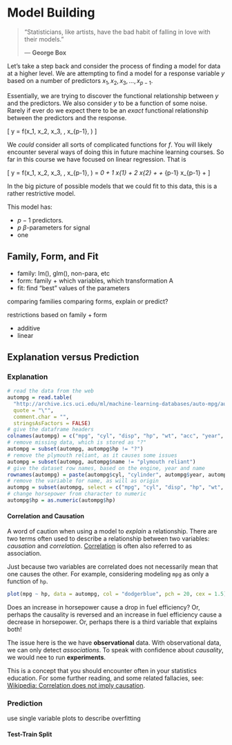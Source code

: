 # Model Building

> "Statisticians, like artists, have the bad habit of falling in love with their models."
>
> --- **George Box**

Let's take a step back and consider the process of finding a model for data at a higher level. We are attempting to find a model for a response variable $y$ based on a number of predictors $x_1, x_2, x_3, \ldots, x_{p-1}$.

Essentially, we are trying to discover the functional relationship between $y$ and the predictors. We also consider $y$ to be a function of some noise. Rarely if ever do we expect there to be an *exact* functional relationship between the predictors and the response.

\[
y = f(x_1, x_2, x_3, \ldots, x_{p-1}, \epsilon)
\]

We *could* consider all sorts of complicated functions for $f$. You will likely encounter several ways of doing this in future machine learning courses. So far in this course we have focused on linear regression. That is

\[
y = f(x_1, x_2, x_3, \ldots, x_{p-1}, \epsilon) = \beta_0 + \beta_1 x_{1} + \beta_2 x_{2} + \cdots + \beta_{p-1} x_{p-1} + \epsilon
\]

In the big picture of possible models that we could fit to this data, this is a rather restrictive model.













This model has:

- $p-1$ predictors.
- $p$ $\beta$-parameters for signal
- one 


## Family, Form, and Fit

- family: lm(), glm(), non-para, etc
- form: family + which variables, which transformation A
- fit: find "best" values of the parameters

comparing families
comparing forms, explain or predict?



restrictions based on family + form

- additive
- linear


## Explanation versus Prediction


### Explanation

```r
# read the data from the web
autompg = read.table(
  "http://archive.ics.uci.edu/ml/machine-learning-databases/auto-mpg/auto-mpg.data",
  quote = "\"",
  comment.char = "",
  stringsAsFactors = FALSE)
# give the dataframe headers
colnames(autompg) = c("mpg", "cyl", "disp", "hp", "wt", "acc", "year", "origin", "name")
# remove missing data, which is stored as "?"
autompg = subset(autompg, autompg$hp != "?")
# remove the plymouth reliant, as it causes some issues
autompg = subset(autompg, autompg$name != "plymouth reliant")
# give the dataset row names, based on the engine, year and name
rownames(autompg) = paste(autompg$cyl, "cylinder", autompg$year, autompg$name)
# remove the variable for name, as will as origin
autompg = subset(autompg, select = c("mpg", "cyl", "disp", "hp", "wt", "acc", "year"))
# change horsepower from character to numeric
autompg$hp = as.numeric(autompg$hp)
```

#### Correlation and Causation

A word of caution when using a model to *explain* a relationship. There are two terms often used to describe a relationship between two variables: *causation* and *correlation*. [Correlation](https://xkcd.com/552/) is often also referred to as association.

Just because two variables are correlated does not necessarily mean that one causes the other. For example, considering modeling `mpg` as only a function of `hp`.

```r
plot(mpg ~ hp, data = autompg, col = "dodgerblue", pch = 20, cex = 1.5)
```

Does an increase in horsepower cause a drop in fuel efficiency? Or, perhaps the causality is reversed and an increase in fuel efficiency cause a decrease in horsepower. Or, perhaps there is a third variable that explains both!

The issue here is the we have **observational** data. With observational data, we can only detect *associations*. To speak with confidence about *causality*, we would nee to run **experiments**.

This is a concept that you should encounter often in your statistics education. For some further reading, and some related fallacies, see: [Wikipedia: Correlation does not imply causation](https://en.wikipedia.org/wiki/Correlation_does_not_imply_causation).


### Prediction

use single variable plots to describe overfitting

#### Test-Train Split




